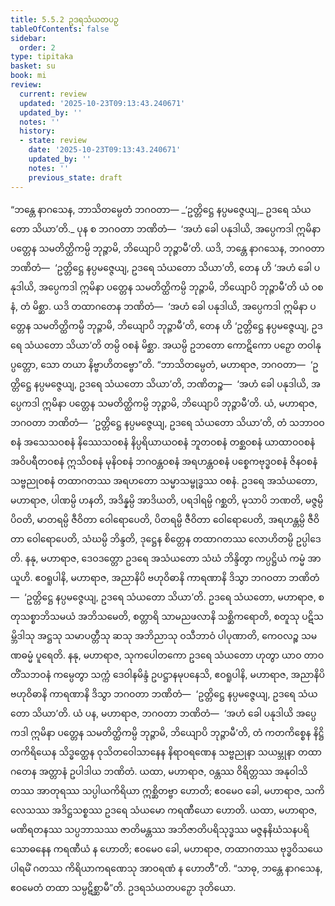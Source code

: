 ```yaml
---
title: 5.5.2 ဥဒရသံယတပဉှ
tableOfContents: false
sidebar:
  order: 2
type: tipitaka
basket: su
book: mi
review:
  current: review
  updated: '2025-10-23T09:13:43.240671'
  updated_by: ''
  notes: ''
  history:
  - state: review
    date: '2025-10-23T09:13:43.240671'
    updated_by: ''
    notes: ''
    previous_state: draft
---
```



<ReviewStatus review={frontmatter.review} showDetails={true} />

<HypothesisAnnotation frontmatter={frontmatter} />

<DynamicBreadcrumb />

<Division number="161" book="mi" e="ch" v="28">

<Paragraph number="949" book="mi">
“ဘန္တေ နာဂသေန, ဘာသိတမ္ပေတံ ဘဂဝတာ—
</Paragraph>

<Paragraph number="950" book="mi">
_‘ဥတ္တိဋ္ဌေ နပ္ပမဇ္ဇေယျ,_  
ဥဒရေ သံယတော သိယာ’တိ._  

</Paragraph>

<Paragraph number="951" book="mi">
ပုန စ ဘဂဝတာ ဘဏိတံ—  ‘အဟံ ခေါ ပနုဒါယိ, အပ္ပေကဒါ ဣမိနာ ပတ္တေန သမတိတ္ထိကမ္ပိ ဘုဉ္ဇာမိ, ဘိယျောပိ ဘုဉ္ဇာမီ’တိ. ယဒိ, ဘန္တေ နာဂသေန, ဘဂဝတာ ဘဏိတံ—  ‘ဥတ္တိဋ္ဌေ နပ္ပမဇ္ဇေယျ, ဥဒရေ သံယတော သိယာ’တိ, တေန ဟိ ‘အဟံ ခေါ ပနုဒါယိ, အပ္ပေကဒါ ဣမိနာ ပတ္တေန သမတိတ္ထိကမ္ပိ ဘုဉ္ဇာမိ, ဘိယျောပိ ဘုဉ္ဇာမီ’တိ ယံ ဝစနံ, တံ မိစ္ဆာ. ယဒိ တထာဂတေန ဘဏိတံ—  ‘အဟံ ခေါ ပနုဒါယိ, အပ္ပေကဒါ ဣမိနာ ပတ္တေန သမတိတ္ထိကမ္ပိ ဘုဉ္ဇာမိ, ဘိယျောပိ ဘုဉ္ဇာမီ’တိ, တေန ဟိ ‘ဥတ္တိဋ္ဌေ နပ္ပမဇ္ဇေယျ, ဥဒရေ သံယတော သိယာ’တိ တမ္ပိ ဝစနံ မိစ္ဆာ. အယမ္ပိ ဥဘတော ကောဋိကော ပဉှော တဝါနုပ္ပတ္တော, သော တယာ နိဗ္ဗာဟိတဗ္ဗော”တိ.
</Paragraph>

<Paragraph number="952" book="mi">
“ဘာသိတမ္ပေတံ, မဟာရာဇ, ဘဂဝတာ—  ‘ဥတ္တိဋ္ဌေ နပ္ပမဇ္ဇေယျ, ဥဒရေ သံယတော သိယာ’တိ, ဘဏိတဉ္စ—  ‘အဟံ ခေါ ပနုဒါယိ, အပ္ပေကဒါ ဣမိနာ ပတ္တေန သမတိတ္ထိကမ္ပိ ဘုဉ္ဇာမိ, ဘိယျောပိ ဘုဉ္ဇာမီ’တိ. ယံ, မဟာရာဇ, ဘဂဝတာ ဘဏိတံ—  ‘ဥတ္တိဋ္ဌေ နပ္ပမဇ္ဇေယျ, ဥဒရေ သံယတော သိယာ’တိ, တံ သဘာဝဝစနံ အသေသဝစနံ နိဿေသဝစနံ နိပ္ပရိယာယဝစနံ ဘူတဝစနံ တစ္ဆဝစနံ ယာထာဝဝစနံ အဝိပရီတဝစနံ ဣသိဝစနံ မုနိဝစနံ ဘဂဝန္တဝစနံ အရဟန္တဝစနံ ပစ္စေကဗုဒ္ဓဝစနံ ဇိနဝစနံ သဗ္ဗညုဝစနံ တထာဂတဿ အရဟတော သမ္မာသမ္ဗုဒ္ဓဿ ဝစနံ.
</Paragraph>

<Paragraph number="953" book="mi">
ဥဒရေ အသံယတော, မဟာရာဇ, ပါဏမ္ပိ ဟနတိ, အဒိန္နမ္ပိ အာဒိယတိ, ပရဒါရမ္ပိ ဂစ္ဆတိ, မုသာပိ ဘဏတိ, မဇ္ဇမ္ပိ ပိဝတိ, မာတရမ္ပိ ဇီဝိတာ ဝေါရောပေတိ, ပိတရမ္ပိ ဇီဝိတာ ဝေါရောပေတိ, အရဟန္တမ္ပိ ဇီဝိတာ ဝေါရောပေတိ, သံဃမ္ပိ ဘိန္ဒတိ, ဒုဋ္ဌေန စိတ္တေန တထာဂတဿ လောဟိတမ္ပိ ဥပ္ပါဒေတိ. နနု, မဟာရာဇ, ဒေဝဒတ္တော ဥဒရေ အသံယတော သံဃံ ဘိန္ဒိတွာ ကပ္ပဋ္ဌိယံ ကမ္မံ အာယူဟိ. ဧဝရူပါနိ, မဟာရာဇ, အညာနိပိ ဗဟုဝိဓာနိ ကာရဏာနိ ဒိသွာ ဘဂဝတာ ဘဏိတံ—  ‘ဥတ္တိဋ္ဌေ နပ္ပမဇ္ဇေယျ, ဥဒရေ သံယတော သိယာ’တိ.
</Paragraph>

<Paragraph number="954" book="mi">
ဥဒရေ သံယတော, မဟာရာဇ, စတုသစ္စာဘိသမယံ အဘိသမေတိ, စတ္တာရိ သာမညဖလာနိ သစ္ဆိကရောတိ, စတူသု ပဋိသမ္ဘိဒါသု အဋ္ဌသု သမာပတ္တီသု ဆသု အဘိညာသု ဝသီဘာဝံ ပါပုဏာတိ, ကေဝလဉ္စ သမဏဓမ္မံ ပူရေတိ. နနု, မဟာရာဇ, သုကပေါတကော ဥဒရေ သံယတော ဟုတွာ ယာဝ တာဝတိံသဘဝနံ ကမ္ပေတွာ သက္ကံ ဒေဝါနမိန္ဒံ ဥပဋ္ဌာနမုပနေသိ, ဧဝရူပါနိ, မဟာရာဇ, အညာနိပိ ဗဟုဝိဓာနိ ကာရဏာနိ ဒိသွာ ဘဂဝတာ ဘဏိတံ—  ‘ဥတ္တိဋ္ဌေ နပ္ပမဇ္ဇေယျ, ဥဒရေ သံယတော သိယာ’တိ.
</Paragraph>

<Paragraph number="955" book="mi">
ယံ ပန, မဟာရာဇ, ဘဂဝတာ ဘဏိတံ—  ‘အဟံ ခေါ ပနုဒါယိ အပ္ပေကဒါ ဣမိနာ ပတ္တေန သမတိတ္ထိကမ္ပိ ဘုဉ္ဇာမိ, ဘိယျောပိ ဘုဉ္ဇာမီ’တိ, တံ ကတကိစ္စေန နိဋ္ဌိတကိရိယေန သိဒ္ဓတ္ထေန ဝုသိတဝေါသာနေန နိရာဝရဏေန သဗ္ဗညုနာ သယမ္ဘုနာ တထာဂတေန အတ္တာနံ ဥပါဒါယ ဘဏိတံ.
</Paragraph>

<Paragraph number="956" book="mi">
ယထာ, မဟာရာဇ, ဝန္တဿ ဝိရိတ္တဿ အနုဝါသိတဿ အာတုရဿ သပ္ပါယကိရိယာ ဣစ္ဆိတဗ္ဗာ ဟောတိ; ဧဝမေဝ ခေါ, မဟာရာဇ, သကိလေသဿ အဒိဋ္ဌသစ္စဿ ဥဒရေ သံယမော ကရဏီယော ဟောတိ. ယထာ, မဟာရာဇ, မဏိရတနဿ သပ္ပဘာသဿ ဇာတိမန္တဿ အဘိဇာတိပရိသုဒ္ဓဿ မဇ္ဇနနိဃံသနပရိသောဓနေန ကရဏီယံ န ဟောတိ; ဧဝမေဝ ခေါ, မဟာရာဇ, တထာဂတဿ ဗုဒ္ဓဝိသယေ ပါရမိံ ဂတဿ ကိရိယာကရဏေသု အာဝရဏံ န ဟောတီ”တိ. “သာဓု, ဘန္တေ နာဂသေန, ဧဝမေတံ တထာ သမ္ပဋိစ္ဆာမီ”တိ.

</Paragraph>
</Division>

<Paragraph number="957" type="center" book="mi">
ဥဒရသံယတပဉှော ဒုတိယော.
</Paragraph>